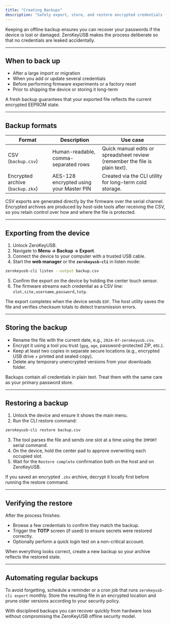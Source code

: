 ```yaml
---
title: "Creating Backups"
description: "Safely export, store, and restore encrypted credentials from your ZeroKeyUSB."
---
```


Keeping an offline backup ensures you can recover your passwords if the device is lost or damaged. ZeroKeyUSB makes the process deliberate so that no credentials are leaked accidentally.

---

## When to back up

- After a large import or migration
- When you add or update several credentials
- Before performing firmware experiments or a factory reset
- Prior to shipping the device or storing it long-term

A fresh backup guarantees that your exported file reflects the current encrypted EEPROM state.

---

## Backup formats

| Format | Description | Use case |
| --- | --- | --- |
| CSV (`backup.csv`) | Human-readable, comma-separated rows | Quick manual edits or spreadsheet review (remember the file is plain text). |
| Encrypted archive (`backup.zkx`) | AES-128 encrypted using your Master PIN | Created via the CLI utility for long-term cold storage. |

CSV exports are generated directly by the firmware over the serial channel. Encrypted archives are produced by host-side tools after receiving the CSV, so you retain control over how and where the file is protected.

---

## Exporting from the device

1. Unlock ZeroKeyUSB.
2. Navigate to **Menu → Backup → Export**.
3. Connect the device to your computer with a trusted USB cable.
4. Start the **web manager** or the **`zerokeyusb-cli`** in listen mode:

```bash
zerokeyusb-cli listen --output backup.csv
```

5. Confirm the export on the device by holding the center touch sensor.
6. The firmware streams each credential as a CSV line: `slot,site,username,password,totp`.

The export completes when the device sends `EOF`. The host utility saves the file and verifies checksum totals to detect transmission errors.

---

## Storing the backup

- Rename the file with the current date, e.g., `2024-07-zerokeyusb.csv`.
- Encrypt it using a tool you trust (`gpg`, `age`, password-protected ZIP, etc.).
- Keep at least two copies in separate secure locations (e.g., encrypted USB drive + printed and sealed copy).
- Delete any temporary unencrypted versions from your downloads folder.

<Alert type="warning">
Backups contain all credentials in plain text. Treat them with the same care as your primary password store.
</Alert>

---

## Restoring a backup

1. Unlock the device and ensure it shows the main menu.
2. Run the CLI restore command:

```bash
zerokeyusb-cli restore backup.csv
```

3. The tool parses the file and sends one slot at a time using the `IMPORT` serial command.
4. On the device, hold the center pad to approve overwriting each occupied slot.
5. Wait for the `Restore complete` confirmation both on the host and on ZeroKeyUSB.

If you saved an encrypted `.zkx` archive, decrypt it locally first before running the restore command.

---

## Verifying the restore

After the process finishes:

- Browse a few credentials to confirm they match the backup.
- Trigger the **TOTP** screen (if used) to ensure secrets were restored correctly.
- Optionally perform a quick login test on a non-critical account.

When everything looks correct, create a new backup so your archive reflects the restored state.

---

## Automating regular backups

To avoid forgetting, schedule a reminder or a cron job that runs `zerokeyusb-cli export` monthly. Store the resulting file in an encrypted location and prune older versions according to your security policy.

With disciplined backups you can recover quickly from hardware loss without compromising the ZeroKeyUSB offline security model.
